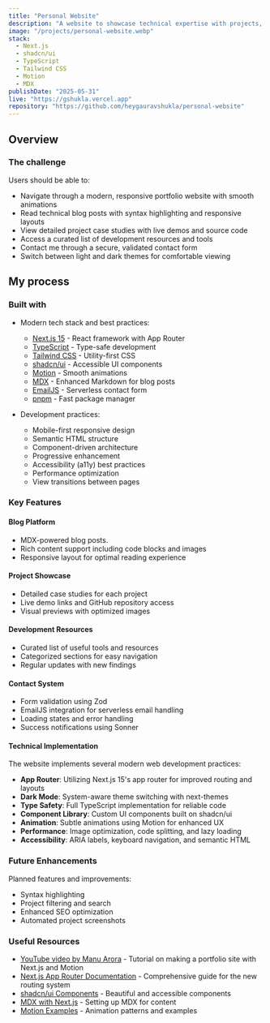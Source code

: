 ```yaml
---
title: "Personal Website"
description: "A website to showcase technical expertise with projects, articles and a lot more."
image: "/projects/personal-website.webp"
stack:
  - Next.js
  - shadcn/ui
  - TypeScript
  - Tailwind CSS
  - Motion
  - MDX
publishDate: "2025-05-31"
live: "https://gshukla.vercel.app"
repository: "https://github.com/heygauravshukla/personal-website"
---
```


## Overview

### The challenge

Users should be able to:

- Navigate through a modern, responsive portfolio website with smooth animations
- Read technical blog posts with syntax highlighting and responsive layouts
- View detailed project case studies with live demos and source code
- Access a curated list of development resources and tools
- Contact me through a secure, validated contact form
- Switch between light and dark themes for comfortable viewing

## My process

### Built with

- Modern tech stack and best practices:

  - [Next.js 15](https://nextjs.org/) - React framework with App Router
  - [TypeScript](https://www.typescriptlang.org/) - Type-safe development
  - [Tailwind CSS](https://tailwindcss.com/) - Utility-first CSS
  - [shadcn/ui](https://ui.shadcn.com/) - Accessible UI components
  - [Motion](https://motion.dev) - Smooth animations
  - [MDX](https://mdxjs.com/) - Enhanced Markdown for blog posts
  - [EmailJS](https://www.emailjs.com/) - Serverless contact form
  - [pnpm](https://pnpm.io/) - Fast package manager

- Development practices:
  - Mobile-first responsive design
  - Semantic HTML structure
  - Component-driven architecture
  - Progressive enhancement
  - Accessibility (a11y) best practices
  - Performance optimization
  - View transitions between pages

### Key Features

#### Blog Platform

- MDX-powered blog posts.
- Rich content support including code blocks and images
- Responsive layout for optimal reading experience

#### Project Showcase

- Detailed case studies for each project
- Live demo links and GitHub repository access
- Visual previews with optimized images

#### Development Resources

- Curated list of useful tools and resources
- Categorized sections for easy navigation
- Regular updates with new findings

#### Contact System

- Form validation using Zod
- EmailJS integration for serverless email handling
- Loading states and error handling
- Success notifications using Sonner

#### Technical Implementation

The website implements several modern web development practices:

- **App Router**: Utilizing Next.js 15's app router for improved routing and layouts
- **Dark Mode**: System-aware theme switching with next-themes
- **Type Safety**: Full TypeScript implementation for reliable code
- **Component Library**: Custom UI components built on shadcn/ui
- **Animation**: Subtle animations using Motion for enhanced UX
- **Performance**: Image optimization, code splitting, and lazy loading
- **Accessibility**: ARIA labels, keyboard navigation, and semantic HTML

### Future Enhancements

Planned features and improvements:

- Syntax highlighting
- Project filtering and search
- Enhanced SEO optimization
- Automated project screenshots

### Useful Resources

- [YouTube video by Manu Arora](https://youtu.be/J0sT7d0r6T4?si=dGtAEwNyvUPWwP2H) - Tutorial on making a portfolio site with Next.js and Motion
- [Next.js App Router Documentation](https://nextjs.org/docs/app) - Comprehensive guide for the new routing system
- [shadcn/ui Components](https://ui.shadcn.com/) - Beautiful and accessible components
- [MDX with Next.js](https://nextjs.org/docs/app/building-your-application/configuring/mdx) - Setting up MDX for content
- [Motion Examples](https://examples.motion.dev) - Animation patterns and examples
